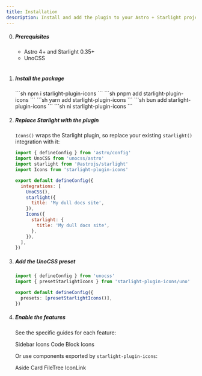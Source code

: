 ```yaml
---
title: Installation
description: Install and add the plugin to your Astro + Starlight project.
---
```



<Steps>

0. ##### Prerequisites

    - Astro 4+ and <Link href="https://starlight.astro.build/getting-started/">Starlight 0.35+</Link>
    - <Link href="https://unocss.dev/integrations/astro">UnoCSS</Link>
    <br />

1. ##### Install the package

    <Tabs syncKey="pkg">
      <TabItem label="npm">
        ```sh
        npm i starlight-plugin-icons
        ```
      </TabItem>
      <TabItem label="pnpm">
        ```sh
        pnpm add starlight-plugin-icons
        ```
      </TabItem>
      <TabItem label="yarn">
        ```sh
        yarn add starlight-plugin-icons
        ```
      </TabItem>
      <TabItem label="bun">
        ```sh
        bun add starlight-plugin-icons
        ```
      </TabItem>
      <TabItem label="ni">
        ```sh
        ni starlight-plugin-icons
        ```
      </TabItem>
    </Tabs>

2. ##### Replace Starlight with the plugin

    `Icons()` wraps the Starlight plugin, so replace your existing `starlight()` integration with it:

    ```js title="astro.config.mjs" del={3,9-11} ins={4,12-16}
    import { defineConfig } from 'astro/config'
    import UnoCSS from 'unocss/astro'
    import starlight from '@astrojs/starlight'
    import Icons from 'starlight-plugin-icons'

    export default defineConfig({
      integrations: [
        UnoCSS(),
        starlight({
          title: 'My dull docs site',
        }),
        Icons({
          starlight: {
            title: 'My dull docs site',
          },
        }),
      ],
    })
    ```

3. ##### Add the UnoCSS preset

    ```ts title="uno.config.ts"
    import { defineConfig } from 'unocss'
    import { presetStarlightIcons } from 'starlight-plugin-icons/uno'

    export default defineConfig({
      presets: [presetStarlightIcons()],
    })
    ```

4. ##### Enable the features

    See the specific guides for each feature:

    <div class="row">
      <IconLink icon="i-ph:list-bullets-duotone" href="./guides/sidebar-icons">Sidebar Icons</IconLink>
      <IconLink icon="i-ph:code-block-duotone" href="./guides/codeblock-icons">Code Block Icons</IconLink>
    </div>

    Or use components exported by `starlight-plugin-icons`:

    <div class="row">
      <IconLink icon="i-ph:chat-dots-duotone" href="./components/aside">Aside</IconLink>
      <IconLink icon="i-ph:cards-duotone" href="./components/card">Card</IconLink>
      <IconLink icon="i-ph:tree-view-duotone" href="./components/file-tree">FileTree</IconLink>
      <IconLink icon="i-ph:sticker-duotone" href="./components/icon-link">IconLink</IconLink>
    </div>

</Steps>
